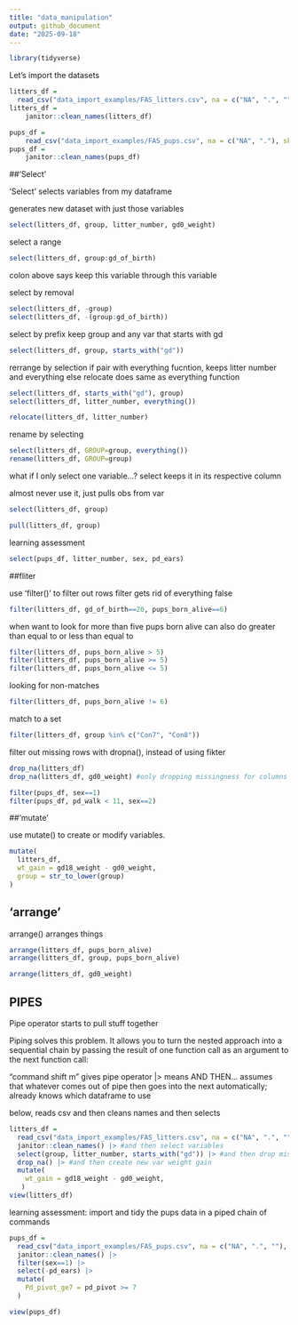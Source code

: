 ```yaml
---
title: "data_manipulation"
output: github_document
date: "2025-09-18"
---
```


```r
library(tidyverse)
```

Let's import the datasets

```r
litters_df =
  read_csv("data_import_examples/FAS_litters.csv", na = c("NA", ".", ""))
litters_df = 
    janitor::clean_names(litters_df)

pups_df = 
    read_csv("data_import_examples/FAS_pups.csv", na = c("NA", "."), skip = 3)
pups_df = 
    janitor::clean_names(pups_df)
```

##'Select'

'Select' selects variables from my dataframe

generates new dataset with just those variables
```r
select(litters_df, group, litter_number, gd0_weight)
```

select a range
```r
select(litters_df, group:gd_of_birth)
```
colon above says keep this variable through this variable

select by removal
```r
select(litters_df, -group)
select(litters_df, -(group:gd_of_birth))
```

select by prefix
keep group and any var that starts with gd
```r
select(litters_df, group, starts_with("gd"))
```

rerrange by selection
if pair with everything fucntion, keeps litter number and everything else
relocate does same as everything function
```r
select(litters_df, starts_with("gd"), group)
select(litters_df, litter_number, everything())

relocate(litters_df, litter_number)
```

rename by selecting
```r
select(litters_df, GROUP=group, everything())
rename(litters_df, GROUP=group)
```

what if I only select one variable...?
select keeps it in its respective column

almost never use it, just pulls obs from var
```r
select(litters_df, group)

pull(litters_df, group)
```

learning assessment
```r
select(pups_df, litter_number, sex, pd_ears)
```

##fliter

use 'filter()' to filter out rows
filter gets rid of everything false
```r
filter(litters_df, gd_of_birth==20, pups_born_alive==6)
```

when want to look for more than five pups born alive
can also do greater than equal to or less than equal to
```r
filter(litters_df, pups_born_alive > 5)
filter(litters_df, pups_born_alive >= 5)
filter(litters_df, pups_born_alive <= 5)
```

looking for non-matches
```r
filter(litters_df, pups_born_alive != 6)
```

match to a set

```r
filter(litters_df, group %in% c("Con7", "Con8"))
```

filter out missing rows with dropna(), instead of using fikter

```r
drop_na(litters_df)
drop_na(litters_df, gd0_weight) #only dropping missingness for columns don't want missing data in
```

```r
filter(pups_df, sex==1)
filter(pups_df, pd_walk < 11, sex==2)
```

##'mutate'

use mutate() to create or modify variables.

```r
mutate(
  litters_df,
  wt_gain = gd18_weight - gd0_weight,
  group = str_to_lower(group)
)
```

## 'arrange'

arrange() arranges things

```r
arrange(litters_df, pups_born_alive)
arrange(litters_df, group, pups_born_alive)

arrange(litters_df, gd0_weight)
```


## PIPES

Pipe operator starts to pull stuff together

Piping solves this problem. It allows you to turn the nested approach into a sequential chain by passing the result of one function call as an argument to the next function call:

"command shift m" gives pipe operator
|> means AND THEN...
assumes that whatever comes out of pipe then goes into the next automatically; already knows which dataframe to use

below, reads csv and then cleans names and then selects
```r
litters_df = 
  read_csv("data_import_examples/FAS_litters.csv", na = c("NA", ".", "")) |>  #and then clean
  janitor::clean_names() |> #and then select variables
  select(group, litter_number, starts_with("gd")) |> #and then drop missing values
  drop_na() |> #and then create new var weight gain
  mutate(
    wt_gain = gd18_weight - gd0_weight,
   )
view(litters_df)
```

learning assessment:
import and tidy the pups data in a piped chain of commands
```r
pups_df =
  read_csv("data_import_examples/FAS_pups.csv", na = c("NA", ".", ""), skip=3) |>
  janitor::clean_names() |> 
  filter(sex==1) |> 
  select(-pd_ears) |> 
  mutate(
    Pd_pivot_ge7 = pd_pivot >= 7
  )

view(pups_df)
  
```




















